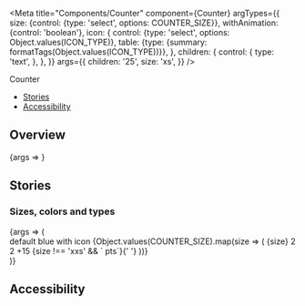 

<Meta
  title="Components/Counter"
  component={Counter}
  argTypes={{
    size: {control: {type: 'select', options: COUNTER_SIZE}},
    withAnimation: {control: 'boolean'},
    icon: {
      control: {type: 'select', options: Object.values(ICON_TYPE)},
      table: {type: {summary: formatTags(Object.values(ICON_TYPE))}},
    },
    children: {
      control: {
        type: 'text',
      },
    },
  }}
  args={{
    children: '25',
    size: 'xs',
  }}
/>

<PageHeader>Counter</PageHeader>

- [Stories](#stories)
- [Accessibility](#accessibility)

## Overview

<Canvas>
  <Story name="Default">{args => <Counter {...args} />}</Story>
</Canvas>

<ArgsTable story="Default" />

## Stories

### Sizes, colors and types

<Canvas>
  <Story name="SizesColorsAndTypes">
    {args => (
      <div>
        <StoryVariantTable>
          <thead>
            <tr>
              <th />
              <th>
                <Headline
                  extraBold
                  transform="uppercase"
                  as="span"
                  color="text-gray-40"
                  size="medium"
                >
                  default
                </Headline>
              </th>
              <th>
                <Headline
                  extraBold
                  transform="uppercase"
                  as="span"
                  color="text-gray-40"
                  size="medium"
                >
                  blue
                </Headline>
              </th>
              <th>
                <Headline
                  extraBold
                  transform="uppercase"
                  as="span"
                  color="text-gray-40"
                  size="medium"
                >
                  with icon
                </Headline>
              </th>
            </tr>
          </thead>
          <tbody>
            {Object.values(COUNTER_SIZE).map(size => (
              <tr key={size}>
                <td>
                  <Headline
                    extraBold
                    transform="uppercase"
                    as="span"
                    color="text-gray-40"
                    size="medium"
                  >
                    {size}
                  </Headline>
                </td>
                <td>
                  <Flex justifyContent="center">
                    <Counter key={size} {...args} size={size}>
                      2
                    </Counter>
                  </Flex>
                </td>
                <td>
                  <Flex justifyContent="center">
                    <Counter key={size} {...args} size={size} color="blue-60">
                      2
                    </Counter>
                  </Flex>
                </td>
                <td>
                  <Flex justifyContent="center">
                    <Counter
                      key={size}
                      {...args}
                      icon={ICON_TYPE.POINTS}
                      size={size}
                    >
                      +15
                      <Text as="span" color="text-gray-60" inherited>
                        {size !== 'xxs' && ` pts`}{' '}
                      </Text>
                    </Counter>
                  </Flex>
                </td>
              </tr>
            ))}
          </tbody>
        </StoryVariantTable>
      </div>
    )}
  </Story>
</Canvas>

## Accessibility

<CounterA11y />
